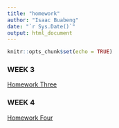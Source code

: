 ```yaml
---
title: "homework"
author: "Isaac Buabeng"
date: "`r Sys.Date()`"
output: html_document
---
```


```r
knitr::opts_chunk$set(echo = TRUE)
```


### WEEK 3
[Homework Three](homework_three.html)


### WEEK 4
[Homework Four](homework_four.html)